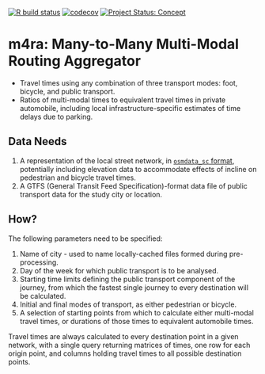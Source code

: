 
[![R build
status](https://github.com/atfutures/m4ra/workflows/R-CMD-check/badge.svg)](https://github.com/atfutures/m4ra/actions?query=workflow%3AR-CMD-check)
[![codecov](https://codecov.io/gh/ATFutures/m4ra/branch/main/graph/badge.svg)](https://app.codecov.io/gh/ATFutures/m4ra)
[![Project Status: Concept](https://www.repostatus.org/badges/latest/concept.svg)](https://www.repostatus.org/#concept)



# m4ra: Many-to-Many Multi-Modal Routing Aggregator

- Travel times using any combination of three transport modes: foot, bicycle,
  and public transport.
- Ratios of multi-modal times to equivalent travel times in private automobile,
  including local infrastructure-specific estimates of time delays due to
  parking.

## Data Needs

1. A representation of the local street network, in [`osmdata_sc`
   format](https://docs.ropensci.org/osmdata/reference/osmdata_sc.html),
   potentially including elevation data to accommodate effects of incline on
   pedestrian and bicycle travel times.
2. A GTFS (General Transit Feed Specification)-format data file of public
   transport data for the study city or location.

## How?

The following parameters need to be specified:

1. Name of city - used to name locally-cached files formed during pre-processing.
2. Day of the week for which public transport is to be analysed.
3. Starting time limits defining the public transport component of the journey,
   from which the fastest single journey to every destination will be
   calculated.
4. Initial and final modes of transport, as either pedestrian or bicycle.
5. A selection of starting points from which to calculate either multi-modal
   travel times, or durations of those times to equivalent automobile times.


Travel times are always calculated to every destination point in a given
network, with a single query returning matrices of times, one row for each
origin point, and columns holding travel times to all possible destination
points.
